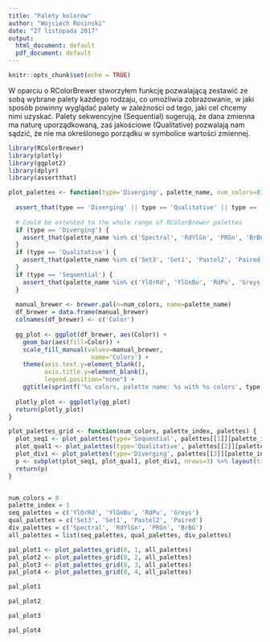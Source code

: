 ```yaml
---
title: "Palety kolorów"
author: "Wojciech Rosinski"
date: "27 listopada 2017"
output:
  html_document: default
  pdf_document: default
---
```


```r
knitr::opts_chunk$set(echo = TRUE)
```


W oparciu o RColorBrewer stworzyłem funkcję pozwalającą zestawić ze sobą wybrane palety każdego rodzaju, co umożliwia zobrazowanie, w jaki sposób powinny wyglądać palety w zależności od tego, jaki cel chcemy nimi uzyskać.
Palety sekwencyjne (Sequential) sugerują, że dana zmienna ma naturę uporządkowaną, zaś jakościowe (Qualitative) pozwalają nam sądzić, że nie ma określonego porządku w symbolice wartości zmiennej.


```r
library(RColorBrewer)
library(plotly)
library(ggplot2)
library(dplyr)
library(assertthat)

plot_palettes <- function(type='Diverging', palette_name, num_colors=8) {
  
  assert_that(type == 'Diverging' || type == 'Qualitative' || type == 'Sequential')
  
  # Could be extented to the whole range of RColorBrewer palettes
  if (type == 'Diverging') {
    assert_that(palette_name %in% c('Spectral', 'RdYlGn', 'PRGn', 'BrBG'))
  }
  if (type == 'Qualitative') {
    assert_that(palette_name %in% c('Set3', 'Set1', 'Pastel2', 'Paired'))
  }
  if (type == 'Sequential') {
    assert_that(palette_name %in% c('YlOrRd', 'YlGnBu', 'RdPu', 'Greys'))
  }
  
  manual_brewer <- brewer.pal(n=num_colors, name=palette_name)
  df_brewer = data.frame(manual_brewer)
  colnames(df_brewer) <- c('Color')
  
  gg_plot <- ggplot(df_brewer, aes(Color)) +
    geom_bar(aes(fill=Color)) +
    scale_fill_manual(values=manual_brewer,
                       name='Colors') +
    theme(axis.text.y=element_blank(),
          axis.title.y=element_blank(),
          legend.position="none") +
    ggtitle(sprintf('%s colors, palette name: %s with %s colors', type, palette_name, num_colors))
  
  plotly_plot <- ggplotly(gg_plot)
  return(plotly_plot)
}

plot_palettes_grid <- function(num_colors, palette_index, palettes) {
  plot_seq1 <- plot_palettes(type='Sequential', palettes[[1]][palette_index], num_colors)
  plot_qual1 <- plot_palettes(type='Qualitative', palettes[[2]][palette_index], num_colors)
  plot_div1 <- plot_palettes(type='Diverging', palettes[[3]][palette_index], num_colors)
  p <- subplot(plot_seq1, plot_qual1, plot_div1, nrows=3) %>% layout(title = 'Palettes by row: Sequential, Qualitative, Diverging')
  return(p)
}


num_colors = 8
palette_index = 1
seq_palettes = c('YlOrRd', 'YlGnBu', 'RdPu', 'Greys')
qual_palettes = c('Set3', 'Set1', 'Pastel2', 'Paired')
div_palettes = c('Spectral', 'RdYlGn', 'PRGn', 'BrBG')
all_palettes = list(seq_palettes, qual_palettes, div_palettes)

pal_plot1 <- plot_palettes_grid(8, 1, all_palettes)
pal_plot2 <- plot_palettes_grid(8, 2, all_palettes)
pal_plot3 <- plot_palettes_grid(8, 3, all_palettes)
pal_plot4 <- plot_palettes_grid(8, 4, all_palettes)

```

```r
pal_plot1
```

```r
pal_plot2
```

```r
pal_plot3
```

```r
pal_plot4
```